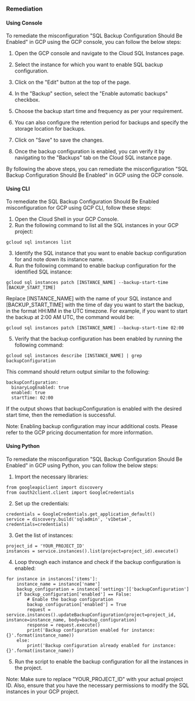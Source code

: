 ### Remediation

#### Using Console

To remediate the misconfiguration "SQL Backup Configuration Should Be Enabled" in GCP using the GCP console, you can follow the below steps:

1. Open the GCP console and navigate to the Cloud SQL Instances page.

2. Select the instance for which you want to enable SQL backup configuration.

3. Click on the "Edit" button at the top of the page.

4. In the "Backup" section, select the "Enable automatic backups" checkbox.

5. Choose the backup start time and frequency as per your requirement.

6. You can also configure the retention period for backups and specify the storage location for backups.

7. Click on "Save" to save the changes.

8. Once the backup configuration is enabled, you can verify it by navigating to the "Backups" tab on the Cloud SQL instance page.

By following the above steps, you can remediate the misconfiguration "SQL Backup Configuration Should Be Enabled" in GCP using the GCP console.

#### Using CLI

To remediate the SQL Backup Configuration Should Be Enabled misconfiguration for GCP using GCP CLI, follow these steps:

1. Open the Cloud Shell in your GCP Console.
2. Run the following command to list all the SQL instances in your GCP project:

```
gcloud sql instances list
```

3. Identify the SQL instance that you want to enable backup configuration for and note down its instance name.
4. Run the following command to enable backup configuration for the identified SQL instance:

```
gcloud sql instances patch [INSTANCE_NAME] --backup-start-time [BACKUP_START_TIME]
```

Replace [INSTANCE_NAME] with the name of your SQL instance and [BACKUP_START_TIME] with the time of day you want to start the backup, in the format HH:MM in the UTC timezone. For example, if you want to start the backup at 2:00 AM UTC, the command would be:

```
gcloud sql instances patch [INSTANCE_NAME] --backup-start-time 02:00
```

5. Verify that the backup configuration has been enabled by running the following command:

```
gcloud sql instances describe [INSTANCE_NAME] | grep backupConfiguration
```

This command should return output similar to the following:

```
backupConfiguration:
  binaryLogEnabled: true
  enabled: true
  startTime: 02:00
```

If the output shows that backupConfiguration is enabled with the desired start time, then the remediation is successful.

Note: Enabling backup configuration may incur additional costs. Please refer to the GCP pricing documentation for more information.

#### Using Python

To remediate the misconfiguration "SQL Backup Configuration Should Be Enabled" in GCP using Python, you can follow the below steps:

1. Import the necessary libraries:

```
from googleapiclient import discovery
from oauth2client.client import GoogleCredentials
```

2. Set up the credentials:

```
credentials = GoogleCredentials.get_application_default()
service = discovery.build('sqladmin', 'v1beta4', credentials=credentials)
```

3. Get the list of instances:

```
project_id = 'YOUR_PROJECT_ID'
instances = service.instances().list(project=project_id).execute()
```

4. Loop through each instance and check if the backup configuration is enabled:

```
for instance in instances['items']:
    instance_name = instance['name']
    backup_configuration = instance['settings']['backupConfiguration']
    if backup_configuration['enabled'] == False:
        # Enable the backup configuration
        backup_configuration['enabled'] = True
        request = service.instances().updateBackupConfiguration(project=project_id, instance=instance_name, body=backup_configuration)
        response = request.execute()
        print('Backup configuration enabled for instance: {}'.format(instance_name))
    else:
        print('Backup configuration already enabled for instance: {}'.format(instance_name))
```

5. Run the script to enable the backup configuration for all the instances in the project.

Note: Make sure to replace "YOUR_PROJECT_ID" with your actual project ID. Also, ensure that you have the necessary permissions to modify the SQL instances in your GCP project.

